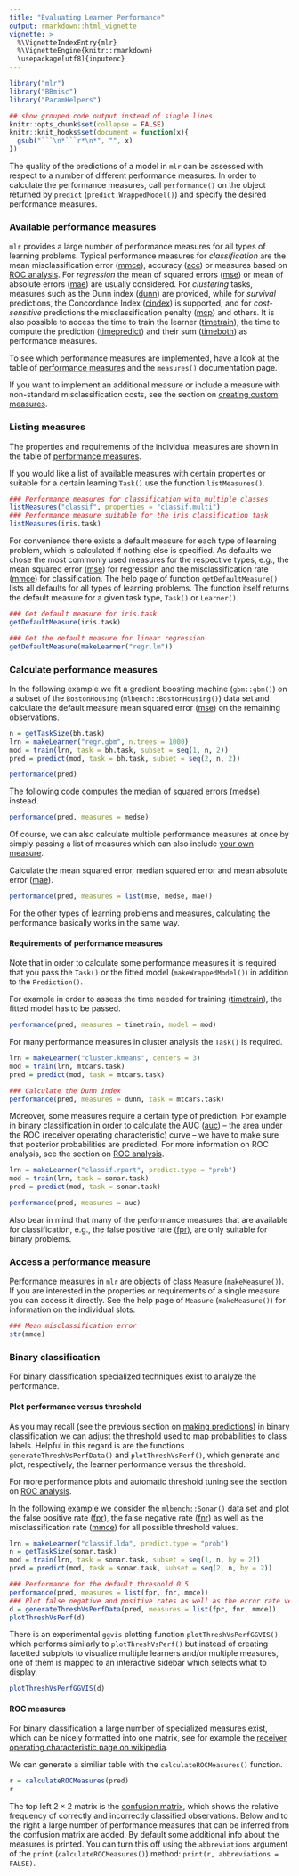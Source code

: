 ```yaml
---
title: "Evaluating Learner Performance"
output: rmarkdown::html_vignette
vignette: >
  %\VignetteIndexEntry{mlr}
  %\VignetteEngine{knitr::rmarkdown}
  \usepackage[utf8]{inputenc}
---
```


```r
library("mlr")
library("BBmisc")
library("ParamHelpers")

## show grouped code output instead of single lines
knitr::opts_chunk$set(collapse = FALSE)
knitr::knit_hooks$set(document = function(x){
  gsub("```\n*```r*\n*", "", x)
})
```

The quality of the predictions of a model in `mlr` can be assessed with respect to a number of different performance measures.
In order to calculate the performance measures, call `performance()` on the object returned by `predict` (`predict.WrappedModel()`) and specify the desired performance measures.

### Available performance measures

`mlr` provides a large number of performance measures for all types of learning problems.
Typical performance measures for *classification* are the mean misclassification error ([mmce](measures.html){target="_blank"}), accuracy ([acc](measures.html){target="_blank"}) or measures based on [ROC analysis](roc_analysis.html){target="_blank"}.
For *regression* the mean of squared errors ([mse](measures.html){target="_blank"}) or mean of absolute errors ([mae](measures.html){target="_blank"}) are usually considered.
For *clustering* tasks, measures such as the Dunn index ([dunn](measures.html){target="_blank"}) are provided, while for *survival* predictions, the Concordance Index ([cindex](measures.html){target="_blank"}) is supported, and for *cost-sensitive* predictions the misclassification penalty ([mcp](measures.html){target="_blank"}) and others. 
It is also possible to access the time to train the learner ([timetrain](measures.html){target="_blank"}), the time to compute the prediction ([timepredict](measures.html){target="_blank"}) and their sum ([timeboth](measures.html){target="_blank"}) as performance measures.

To see which performance measures are implemented, have a look at the table of [performance measures](measures.html){target="_blank"} and the `measures()` documentation page.

If you want to implement an additional measure or include a measure with non-standard misclassification costs, see the section on [creating custom measures](create_measure.html){target="_blank"}.

### Listing measures

The properties and requirements of the individual measures are shown in the table of [performance measures](measures.html){target="_blank"}.

If you would like a list of available measures with certain properties or suitable for a certain learning `Task()` use the function `listMeasures()`.

```r
### Performance measures for classification with multiple classes
listMeasures("classif", properties = "classif.multi")
### Performance measure suitable for the iris classification task
listMeasures(iris.task)
```

For convenience there exists a default measure for each type of learning problem, which is calculated if nothing else is specified. 
As defaults we chose the most commonly used measures for the respective types, e.g., the mean squared error ([mse](measures.html){target="_blank"}) for regression and the misclassification rate ([mmce](measures.html){target="_blank"}) for classification.
The help page of function `getDefaultMeasure()` lists all defaults for all types of learning problems.
The function itself returns the default measure for a given task type, `Task()` or `Learner()`.

```r
### Get default measure for iris.task
getDefaultMeasure(iris.task)

### Get the default measure for linear regression
getDefaultMeasure(makeLearner("regr.lm"))
```

### Calculate performance measures

In the following example we fit a gradient boosting machine (`gbm::gbm()`) on a subset of the `BostonHousing` (`mlbench::BostonHousing()`) data set and calculate the default measure mean squared error ([mse](measures.html){target="_blank"}) on the remaining observations.

```r
n = getTaskSize(bh.task)
lrn = makeLearner("regr.gbm", n.trees = 1000)
mod = train(lrn, task = bh.task, subset = seq(1, n, 2))
pred = predict(mod, task = bh.task, subset = seq(2, n, 2))

performance(pred)
```

The following code computes the median of squared errors ([medse](measures.html){target="_blank"}) instead.

```r
performance(pred, measures = medse)
```

Of course, we can also calculate multiple performance measures at once by simply passing a list of measures which can also include [your own measure](create_measure.html){target="_blank"}.

Calculate the mean squared error, median squared error and mean absolute error ([mae](measures.html){target="_blank"}).

```r
performance(pred, measures = list(mse, medse, mae))
```

For the other types of learning problems and measures, calculating the performance basically works in the same way.

#### Requirements of performance measures

Note that in order to calculate some performance measures it is required that you pass the `Task()` or the fitted model (`makeWrappedModel()`) in addition to the `Prediction()`.

For example in order to assess the time needed for training ([timetrain](measures.html){target="_blank"}), the fitted model has to be passed.

```r
performance(pred, measures = timetrain, model = mod)
```

For many performance measures in cluster analysis the `Task()` is required.

```r
lrn = makeLearner("cluster.kmeans", centers = 3)
mod = train(lrn, mtcars.task)
pred = predict(mod, task = mtcars.task)

### Calculate the Dunn index
performance(pred, measures = dunn, task = mtcars.task)
```

Moreover, some measures require a certain type of prediction.
For example in binary classification in order to calculate the AUC ([auc](measures.html){target="_blank"}) -- the area under the ROC (receiver operating characteristic) curve -- we have to make sure that posterior probabilities are predicted.
For more information on ROC analysis, see the section on [ROC analysis](roc_analysis.html){target="_blank"}.

```r
lrn = makeLearner("classif.rpart", predict.type = "prob")
mod = train(lrn, task = sonar.task)
pred = predict(mod, task = sonar.task)

performance(pred, measures = auc)
```

Also bear in mind that many of the performance measures that are available for classification, e.g., the false positive rate ([fpr](measures.html){target="_blank"}), are only suitable for binary problems.

### Access a performance measure

Performance measures in `mlr` are objects of class `Measure` (`makeMeasure()`).
If you are interested in the properties or requirements of a single measure you can access it directly.
See the help page of `Measure` (`makeMeasure()`) for information on the individual slots.

```r
### Mean misclassification error
str(mmce)
```

### Binary classification

For binary classification specialized techniques exist to analyze the performance.

#### Plot performance versus threshold

As you may recall (see the previous section on [making predictions](predict.html){target="_blank"}) in binary classification we can adjust the threshold used to map probabilities to class labels.
Helpful in this regard is are the functions `generateThreshVsPerfData()` and `plotThreshVsPerf()`, which generate and plot, respectively, the learner performance versus the threshold.

For more performance plots and automatic threshold tuning see the section on [ROC analysis](roc_analysis.html){target="_blank"}.

In the following example we consider the `mlbench::Sonar()` data set and plot the false positive rate ([fpr](measures.html){target="_blank"}), the false negative rate ([fnr](measures.html){target="_blank"}) as well as the misclassification rate ([mmce](measures.html){target="_blank"}) for all possible threshold values.

```r
lrn = makeLearner("classif.lda", predict.type = "prob")
n = getTaskSize(sonar.task)
mod = train(lrn, task = sonar.task, subset = seq(1, n, by = 2))
pred = predict(mod, task = sonar.task, subset = seq(2, n, by = 2))

### Performance for the default threshold 0.5
performance(pred, measures = list(fpr, fnr, mmce))
### Plot false negative and positive rates as well as the error rate versus the threshold
d = generateThreshVsPerfData(pred, measures = list(fpr, fnr, mmce))
plotThreshVsPerf(d)
```

There is an experimental `ggvis` plotting function `plotThreshVsPerfGGVIS()` which performs similarly to `plotThreshVsPerf()` but instead of creating facetted subplots to visualize multiple learners and/or multiple measures, one of them is mapped to an interactive sidebar which selects what to display.

```r
plotThreshVsPerfGGVIS(d)
```

#### ROC measures

For binary classification a large number of specialized measures exist, which can be nicely formatted into
one matrix, see for example the [receiver operating characteristic page on wikipedia](https://en.wikipedia.org/wiki/Receiver_operating_characteristic).

We can generate a similiar table with the `calculateROCMeasures()` function.

```r
r = calculateROCMeasures(pred)
r
```

The top left $2 \times 2$ matrix is the [confusion matrix](predict.html){target="_blank"}, which shows the relative frequency of correctly and incorrectly classified observations. Below and to the right a large number of performance measures that can be inferred from the confusion matrix are added. 
By default some additional info about the measures is printed.
You can turn this off using the `abbreviations` argument of the `print` (`calculateROCMeasures()`) method:
`print(r, abbreviations = FALSE)`.
